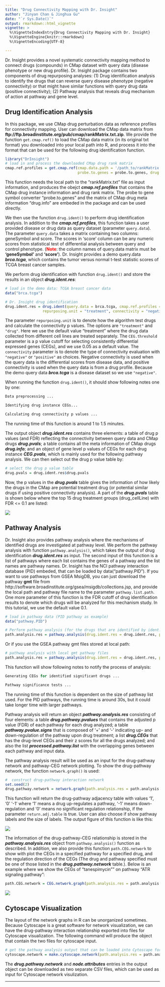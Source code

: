 ```yaml
---
title: "Drug Connectivity Mapping with Dr. Insight"
author: "Jinyan Chan & Jinghua Gu"
date: "`r Sys.Date()`"
output: rmarkdown::html_vignette
vignette: >
  %\VignetteIndexEntry{Drug Connectivity Mapping with Dr. Insight}
  %\VignetteEngine{knitr::rmarkdown}
  %\VignetteEncoding{UTF-8}

---
```


Dr. Insight provides a novel systematic connectivity mapping method to connect drugs (compounds) in CMap dataset with query data (disease phenotype or new drug profile). Dr. Insight package contains two components of drug repurposing analyses: (1) Drug identification analysis to identify the drugs that can reverse query disease phenotype (negative connectivity) or that might have similar functions with query drug data (positive connectivity); (2) Pathway analysis that reveals drug mechanism of action at pathway and gene level. 


## Drug Identification Analysis

In this package, we use CMap drug perturbation data as reference profiles for connectivity mapping. User can download the CMap data matrix from **ftp://ftp.broadinstitute.org/pub/cmap/rankMatrix.txt.zip**. We provide the function `get.cmap.ref()` to load the CMap data matrix (in its original txt format) you downloaded into your local path into R, and process it into the format that can be used for the following drug identification function.

```r
library("DrInsight")
# load in and process the downloaded CMap drug rank matrix
cmap.ref.profiles = get.cmap.ref(cmap.data.path = '/path_to/rankMatrix.txt', 
                                 probe.to.genes = probe.to.genes, drug.info = drug.info)
```
This function needs the local path to the "rankMatrix.txt" file as input information, and produces the obejct **_cmap.ref.profiles_** that contains the CMap drug instance information and drug rank matrix. The probe to gene symbol converter "probe.to.genes" and the matrix of CMap drug meta information "drug.info" are embeded in the package and can be used directly. 


We then use the function `drug.ident()` to perform drug identification analysis. In addition to the **_cmap.ref.profiles_**, this function takes a user provided disease or drug data as query dataset (parameter `query.data`). The parameter `query.data`  takes a matrix containing two columns: geneSymbol and score. The scores in 'score' column can be any numeric scores from statistical test of differential analysis between query and control phenotype. (<span style="color:red">**Note**</span>: the column names of query.data matrix must be **'geneSymbol'** and **'score'**). Dr. Insight provides a demo query.data **_brca.tcga_**, which contains the tumor versus normal t-test statistic scores of TCGA breast cancer samples.

We perform drug identification with function `drug.ident()` and store the results in an object **_drug.ident.res_**:

```r
# load in the demo data: TCGA breast cancer data
data("brca.tcga")

# Dr. Insight drug identification
drug.ident.res = drug.ident(query.data = brca.tcga, cmap.ref.profiles = cmap.ref.profiles,
                 repurposing.unit = "treatment", connectivity = "negative")
```
The parameter `repurposing.unit` is to denote how the algorithm test drugs and calculate the connectivity p values. The options are `"treatment"` and `"drug"`. Here we use the default value "treatment" where the drug data collected from different cell lines are treated separately. The `CEG.threshold` parameter is a p value cutoff for selecting consistently differential expressed genes (CEGs), and we use 0.05 as a default value. The `connectivity` parameter is to denote the type of connectivity evaluation with `"negative"` or `"positive"` as choices. Negative connectivity is used when the query data is the differential scores from disease data, and positive connectivity is used when the query data is from a drug profile. Because the demo query data **_brca.tcga_** is a disease dataset so we use `"negative"`. 

When running the function `drug.ident()`, it should show following notes one by one:
```r
Data preprocessing ...

Identifying drug instance CEGs...

Calculating drug connectivity p values ...
```
The running time of this function is around 1 to 1.5 minutes.

The output object **_drug.ident.res_** contains three elements: a table of drug p values (and FDR) reflecting the connectivity between query data and CMap drugs **_drug.pvals_**; a table contains all the meta information of CMap drugs **_drug.info_**; and an object of gene level p values of CEGs for each drug instance **_CEG.pvals_**, which is mainly used for the following pathway analysis. We can then select out the drug p value table by:
```r
# select the drug p value table
drug.pvals = drug.ident.res$drug.pvals
```
Now, the p values in the **_drug.pvals_** table gives the information of how likely the drugs in the CMap are potential treatment drug (or potential similar drugs if using positive connectivity analysis). A part of the **_drug.pvals_** table is shown below where the top 15 drug treatment groups (drug_cellLine) with FDR <= 0.1 are listed:  



![](drugs.PNG)




## Pathway Analysis

Dr. Insight also provides pathway analysis where the mechanisms of identified drugs are investigated at pathway level. We perform the pathway analysis with function `pathway.analysis()`, which takes the output of drug identification **_drug.ident.res_** as input. The second input of this function is a list of pathways where each list contains the genes of a pathway and the list names are pathway names. Dr. Insight has the NCI pathway interaction database (PID) embeded, that can be loaded by data("pathway.PID"). If you want to use pathways from GSEA MsigDB, you can just download the pathway **gmt** file from http://software.broadinstitute.org/gsea/msigdb/collections.jsp, and provide the local path and pathway file name to the parameter `pathway.list.path`. One more parameter of this function is the FDR cutoff of drug identification results to denote which drugs will be analyzed for this mechanism study. In this tutorial, we use the default value 0.1.

```r
# load in pathway data (PID pathway as example)
data("pathway.PID")

# Perform pathway analysis (for the drugs that are identified by ident.drug())
path.analysis.res = pathway.analysis(drug.ident.res = drug.ident.res, pathway.list =pathway.PID, pathway.list.path = NULL, drug.FDR.cutoff = 0.1)
```
Or if you use the GSEA pathway gmt files stored at local path:
```r
# pathway analysis with local gmt pathway files
path.analysis.res = pathway.analysis(drug.ident.res = drug.ident.res, pathway.list = NULL, pathway.list.path = '/path_to/gmt.file', drug.FDR.cutoff = 0.1)
```
This function will show following notes to notify the process of analysis:
```r
Generating CEGs for identified significant drugs ...

Pathway significance tests ...
```

The running time of this function is dependent on the size of pathway list used. For the PID pathways, the running time is around 30s, but it could take longer time with larger pathways. 

Pathway analysis will return an object **_pathway.analysis.res_** consisting of four elements: a table **_drug.pathway.pvalues_** that contains the adjusted p value (FDR) of each pathway for each drug analyzed; a table **_pathway.pvalue.signs_** that is composed of '+' and '-' indicating up- and down-regulation of the pathway upon drug treatment; a list **_drug.CEGs_** that has the drug-level CEGs and their z scores for all the drugs analyzed; and also the list **_processed.pathway.list_** with the overlapping genes between each pathway and input data.

The pathway analysis result will be used as an input for the drug-pathway network and pathway-CEG network plotting. To show the drug-pathway network, the function `network.graph()` is used:

```r
#  construct drug-pathway interaction network
set.seed(2)
drug.pathway.network = network.graph(path.analysis.res = path.analysis.res, pathway.FDR.cutoff = 0.1, return.adj.table = TRUE)
```
This function will return the drug-pathway adjacency table with values '1', '0' '-1' where '1' means a drug up-regulates a pathway, '-1' means down-regulation and '0' means no significant regulation relationship, if the parameter `return.adj.table` is true. User can also choose if show pathway labels and the size of labels. The output figure of this function is like this:

![](drug_path_network.PNG)




The information of the drug-pathway-CEG relationship is stored in the **_pathway.analysis.res_** object from `pathway.analysis()` function as described. In addition, we also provide this function `path.CEG.network` to show with plot the CEGs in a specified pathway for a specified drug, and the regulation direction of the CEGs (The drug and pathway specified must be one of those listed in the **_drug.pathway.network_** table.). Below is an example where we show the CEGs of "tanespimycin"" on pathway "ATR signaling pathway":
```r
path.CEG.network = CEG.network.graph(path.analysis.res = path.analysis.res, pathway.FDR.cutoff = 0.1,drug.name = "tanespimycin", pathway.name = "ATR signaling pathway", show.plot = TRUE)
```


![](path_CEG_network.PNG)


## Cytoscape Visualization

The layout of the network graphs in R can be unorganized sometimes. Because Cytoscape is a great software for network visualization, we can have the drug-pathway interaction relationship exported into files for Cytoscape visualization. The following command will produce the object that contain the two files for cytoscape input. 


```r
# get the pathway analysis output that can be loaded into Cytoscape for visualization
cytoscape.network = make.cytoscape.network(path.analysis.res = path.analysis.res, pathway.FDR.cutoff = 0.1)
```
The **_drug.pathway.network_** and **_node.attributes_** entries in the output object can be downloaded as two separate CSV files, which can be used as input for Cytoscape network visulization.

____________________________________________________________________________________________________

